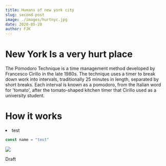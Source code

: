 ```yaml
---
title: Humans of new york city
slug: second-post
image: ./images/hurtnyc.jpg
date: 2020-05-28
author: FJK
---
```



<h1>New York Is a very hurt place</h1>

The Pomodoro Technique is a time management method developed by Francesco Cirillo in the late 1980s. The technique uses a timer to break down work into intervals, traditionally 25 minutes in length, separated by short breaks. Each interval is known as a pomodoro, from the Italian word for 'tomato', after the tomato-shaped kitchen timer that Cirillo used as a university student.

<h1>How it works </h1>
<li className="test"> test</li>



<!-- `<h1>heading one</h1>` -->


<div className="code">

```javascript
const name = "test"
```

</div>

<div className="post-image">

![](./images/newYork.jpg)

</div>


<div className="code"></div>





Draft


<div className="code"></div>

<Counter />
